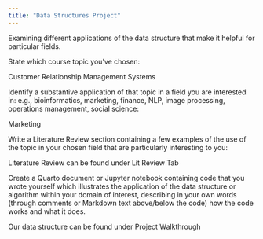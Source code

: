 ```yaml
---
title: "Data Structures Project"
---
```


Examining different applications of the data structure that make it helpful for particular fields.

State which course topic you’ve chosen:

Customer Relationship Management Systems

Identify a substantive application of that topic in a field you are interested in: e.g., bioinformatics, marketing, finance, NLP, image processing, operations management, social science:

Marketing

Write a Literature Review section containing a few examples of the use of the topic in your chosen field that are particularly interesting to you:

Literature Review can be found under Lit Review Tab

Create a Quarto document or Jupyter notebook containing code that you wrote yourself which illustrates the application of the data structure or algorithm within your domain of interest, describing in your own words (through comments or Markdown text above/below the code) how the code works and what it does.

Our data structure can be found under Project Walkthrough